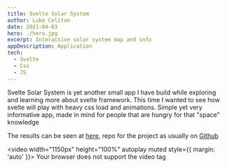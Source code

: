 ```yaml
---
title: Svelte Solar System
author: Luke Celitan
date: 2021-04-03
hero: ./hero.jpg
excerpt: Interactive solar system map and info
appDescription: Application
tech:
  - Svelte
  - Css
  - JS
---
```


Svelte Solar System is yet another small app I have build while exploring and learning more about svelte framework.
This time I wanted to see how svelte will play with heavy css load and animations.
Simple yet very informative app, made in mind for people that are hungry for that "space" knowledge

The results can be seen at [here](https://solar.spaceout.pl), repo for the project as usually on [Github](https://github.com/MassivDash/svelte-solar-system)

<video width="1150px" height="100%" autoplay muted style={{ margin: 'auto' }}>
  <source src="solar.mp4" type="video/mp4" />
  Your browser does not support the video tag
</video>
